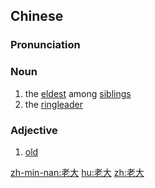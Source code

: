 ==Chinese==
{{zh-forms}}

===Pronunciation===
{{zh-pron
|m=lǎodà
|cat=n,a
}}

===Noun===
{{zh-noun}}

# the [[eldest]] among [[sibling]]s
# the [[ringleader]]

===Adjective===
{{zh-adj}}

# [[old]]

[[zh-min-nan:老大]]
[[hu:老大]]
[[zh:老大]]